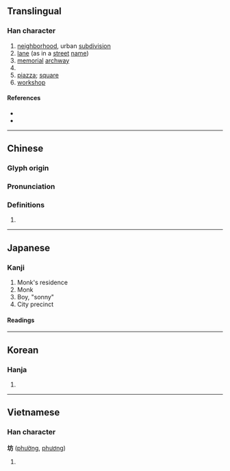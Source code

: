 {{character info/new}}
{{also|城}}
==Translingual==

===Han character===
{{Han char|rn=32|rad=土|as=04|sn=7|four=40127|canj=GYHS|ids=⿰土方}}

# [[neighborhood]], urban [[subdivision]]
# [[lane]] (as in a [[street]] [[name]])
# [[memorial]] [[archway]]
# {{surname|lang=zh}}
# [[piazza]]; [[square]]
# [[workshop]]

====References====
* {{Han ref|kx=0225.070|dkj=04924|dj=0459.270|hdz=10427.010|uh=574A|ud=22346|bh=A77B|bd=42875}}
* {{R:cedict}}

----

==Chinese==
{{zh-forms}}

===Glyph origin===
{{Han etym}}

===Pronunciation===
{{zh-pron
|m=坊
|c=fong4,fong1
|h=pfs=
|md=
|mn=hong/qz,xm,zz:hóng/hng
|mn_note=hong/hóng - literary; hng - vernacular
|w=
|mc=y
|oc=y
|cat=
}}

===Definitions===
{{zh-hanzi}}

# {{rfdef|lang=zh}}

----

==Japanese==
{{ja-see-also|-坊}}

===Kanji===
{{ja-kanji|grade=c|rs=土04}}

# Monk's residence
# Monk
# Boy, "sonny"
# City precinct

====Readings====
{{ja-readings
|goon=ぼう<ばう
|kanon=ほう<はう
|kanyoon=ぼっ
|kun=
}}

{{attn|ja|kun also まち, へや, てら?}}

----

==Korean==

===Hanja===
{{ko-hanja|hangeul=[[방]]|rv=bang|mr=pang}}

# {{defn|lang=ko|sort=土04}}

----

==Vietnamese==

===Han character===
'''坊''' ([[phường]], [[phương]])

# {{han tu form of|[[phường]]|ward}}